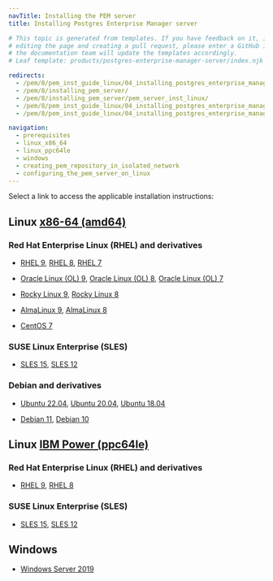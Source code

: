 ```yaml
---
navTitle: Installing the PEM server
title: Installing Postgres Enterprise Manager server

# This topic is generated from templates. If you have feedback on it, instead of
# editing the page and creating a pull request, please enter a GitHub issue and
# the documentation team will update the templates accordingly.
# Leaf template: products/postgres-enterprise-manager-server/index.njk

redirects:
  - /pem/8/pem_inst_guide_linux/04_installing_postgres_enterprise_manager/
  - /pem/8/installing_pem_server/
  - /pem/8/installing_pem_server/pem_server_inst_linux/
  - /pem/8/pem_inst_guide_linux/04_installing_postgres_enterprise_manager/03_installing_pem_server_using_edb_repository/03_pem_server_sles15_x86/
  - /pem/8/pem_inst_guide_linux/04_installing_postgres_enterprise_manager/03_installing_pem_server_using_edb_repository/04_pem_server_sles12_x86/

navigation:
  - prerequisites
  - linux_x86_64
  - linux_ppc64le
  - windows
  - creating_pem_repository_in_isolated_network
  - configuring_the_pem_server_on_linux
---
```


Select a link to access the applicable installation instructions:

## Linux [x86-64 (amd64)](linux_x86_64)

### Red Hat Enterprise Linux (RHEL) and derivatives

- [RHEL 9](linux_x86_64/pem_rhel_9), [RHEL 8](linux_x86_64/pem_rhel_8), [RHEL 7](linux_x86_64/pem_rhel_7)

- [Oracle Linux (OL) 9](linux_x86_64/pem_rhel_9), [Oracle Linux (OL) 8](linux_x86_64/pem_rhel_8), [Oracle Linux (OL) 7](linux_x86_64/pem_rhel_7)

- [Rocky Linux 9](linux_x86_64/pem_other_linux_9), [Rocky Linux 8](linux_x86_64/pem_other_linux_8)

- [AlmaLinux 9](linux_x86_64/pem_other_linux_9), [AlmaLinux 8](linux_x86_64/pem_other_linux_8)

- [CentOS 7](linux_x86_64/pem_centos_7)

### SUSE Linux Enterprise (SLES)

- [SLES 15](linux_x86_64/pem_sles_15), [SLES 12](linux_x86_64/pem_sles_12)

### Debian and derivatives

- [Ubuntu 22.04](linux_x86_64/pem_ubuntu_22), [Ubuntu 20.04](linux_x86_64/pem_ubuntu_20), [Ubuntu 18.04](linux_x86_64/pem_ubuntu_18)

- [Debian 11](linux_x86_64/pem_debian_11), [Debian 10](linux_x86_64/pem_debian_10)

## Linux [IBM Power (ppc64le)](linux_ppc64le)

### Red Hat Enterprise Linux (RHEL) and derivatives

- [RHEL 9](linux_ppc64le/pem_rhel_9), [RHEL 8](linux_ppc64le/pem_rhel_8)

### SUSE Linux Enterprise (SLES)

- [SLES 15](linux_ppc64le/pem_sles_15), [SLES 12](linux_ppc64le/pem_sles_12)

## Windows

- [Windows Server 2019](windows)
